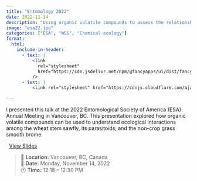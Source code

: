 ```yaml
---
title: "Entomology 2022"
date: 2022-11-14
description: "Using organic volatile compounds to assess the relationship between wheat stem sawfly, parasitoids, and smooth brome"
image: "esa22.jpg"
categories: ["ESA", "WSS", "Chemical ecology"]
format:
  html:
    include-in-header:
      - text: |
          <link
            rel="stylesheet"
            href="https://cdn.jsdelivr.net/npm/@fancyapps/ui/dist/fancybox.css"
          />
      - text: |
          <link rel="stylesheet" href="https://cdnjs.cloudflare.com/ajax/libs/font-awesome/6.5.0/css/all.min.css">

---
```


I presented this talk at the 2022 Entomological Society of America (ESA) Annual Meeting in Vancouver, BC. This presentation explored how organic volatile compounds can be used to understand ecological interactions among the wheat stem sawfly, its parasitoids, and the non-crop grass smooth brome.

<p style="text-align:left;">
  <a href="https://1drv.ms/p/c/af438b0dd68ebd20/Ecqdpf1L2EJOlGS40sLaNWUBQ9pNNvzJ99kY1XiXWbwavQ?e=oAfYTw" target="_blank">
    <i class="fas fa-file-powerpoint" style="color:#d24726;margin-right:8px;"></i>View Slides
  </a>
</p>

> 📍 **Location:** Vancouver, BC, Canada  
> 📅 **Date:** Monday, November 14, 2022  
> 🕐 **Time:** 12:18 – 12:30 PM